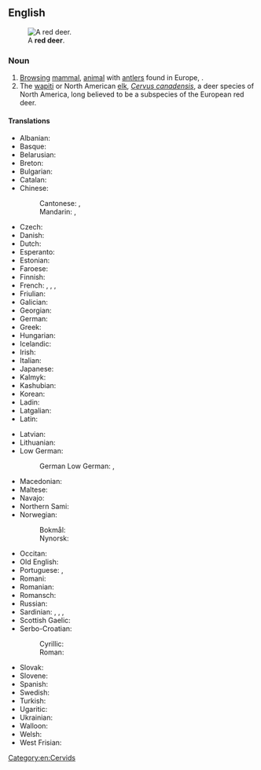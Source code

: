 {{also|red-deer|Red Deer}}

==English==
{{wikipedia}}
[[File:Cervus_elaphus_Luc_Viatour_5.jpg|thumb|A '''red deer'''.]]

===Noun===
{{en-noun|red deer|red deers}}

# [[browsing|Browsing]] [[mammal]], [[animal]] with [[antler]]s found in Europe, ''{{l|mul|Cervus elaphus}}''.
# The [[wapiti]] or North American [[elk]], ''[[Cervus canadensis]]'', a deer species of North America, long believed to be a subspecies of the European red deer.

====Translations====
{{trans-top|Cervus elaphus}}
* Albanian: {{t|sq|dreri}}
* Basque: {{t+|eu|orein}}
* Belarusian: {{t|be|алень|tr=alén’|m|sc=Cyrl}}
* Breton: {{t|br|karv ruz}}
* Bulgarian: {{t|bg|благороден елен|tr=blagoroden elen|sc=Cyrl}}
* Catalan: {{t|ca|cérvol comú}}
* Chinese:
*: Cantonese: {{t|yue|馬鹿|sc=Hani}}, {{t|yue|马鹿|tr=maa5 luk6-2|sc=Hani}}
*: Mandarin: {{t+|cmn|馬鹿|sc=Hani}}, {{t+|cmn|马鹿|tr=mǎlù|sc=Hani}}
* Czech: {{t|cs|jelen lesní|m}}
* Danish: {{t|da|kronhjort|c}}
* Dutch: {{t+|nl|edelhert|n}}
* Esperanto: {{t+|eo|cervo}}
* Estonian: {{t|et|punahirv}}
* Faroese: {{t|fo|krúnhjørtur|m}}
* Finnish: {{t+|fi|saksanhirvi}}
* French: {{t+|fr|cerf commun|m}}, {{t+|fr|cerf rouge|m}}, {{t+|fr|cerf élaphe|m}}, {{t+|fr|élaphe|m}}
* Friulian: {{t|fur|cierf}}
* Galician: {{t+|gl|cervo|m}}
* Georgian: {{t+|ka|კეთილშობილი ირემი}}
* German: {{t|de|Rothirsch|m}}
* Greek: {{t+|el|ελάφι|n}}
* Hungarian: {{t+|hu|szarvas}}
* Icelandic: {{t|is|krónhjörtur}}
* Irish: {{t|ga|fia rua|m}}
* Italian: {{t|it|cervo nobile|m}}
* Japanese: {{t|ja|赤鹿|tr=あかしか, akashika}}
* Kalmyk: {{t|xal|марл}}
* Kashubian: {{t|csb|jeléń}}
* Korean: {{t|ko|붉은사슴|tr=bulgeun saseum}}
* Ladin: {{t|lld|cerf}}
* Latgalian: {{t|ltg|aļņs|m}}
* Latin: {{t+|la|cervus|f}}
{{trans-mid}}
* Latvian: {{t|lv|briedis}}
* Lithuanian: {{t+|lt|elnias}}
* Low German:
*: German Low German: {{t|nds-de|roothirsch}}, {{t|nds-de|hartbock}}
* Macedonian: {{t|mk|елен|tr=elen|sc=Cyrl}}
* Maltese: {{t|mt|ċerf l-aħmar}}
* Navajo: {{t|nv|tó wónaanídę́ę́ʼ dzeeh}}
* Northern Sami: {{t|se|ruksesgoddi}}
* Norwegian:
*: Bokmål: {{t|nb|hjort|m}}
*: Nynorsk: {{t+|nn|hjort|m}}
* Occitan: {{t+|oc|cèrvi}}
* Old English: {{t|ang|heort}}
* Portuguese: {{t+|pt|veado}}, {{t+|pt|cervo}}
* Romani: {{t|rom|cherbo|m}}
* Romanian: {{t|ro|cerb comun}}
* Romansch: {{t|rm|tschierv cotschen}}
* Russian: {{t|ru|благоро́дный оле́нь|m}}
* Sardinian: {{t|sc|crebu}}, {{t|sc|crefu}}, {{t|sc|cherbu}}, {{t|sc|chervu}}
* Scottish Gaelic: {{t|gd|fiadh}}
* Serbo-Croatian:
*: Cyrillic: {{t|sh|јелен|sc=Cyrl}}
*: Roman: {{t+|sh|jelen}}
* Slovak: {{t|sk|jeleň lesný|m}}
* Slovene: {{t|sl|navadni jelen}}
* Spanish: {{t|es|ciervo rojo|m}}
* Swedish: {{t|sv|kronhjort}}
* Turkish: {{t+|tr|alageyik}}
* Ugaritic: {{t|uga|𐎀𐎊𐎍|tr=ảyl}}
* Ukrainian: {{t+|uk|олень|m|tr=olen’}}
* Walloon: {{t+|wa|cier}}
* Welsh: {{t|cy|carw coch}}
* West Frisian: {{t|fy|reahart|n}}
{{trans-bottom}}

[[Category:en:Cervids]]